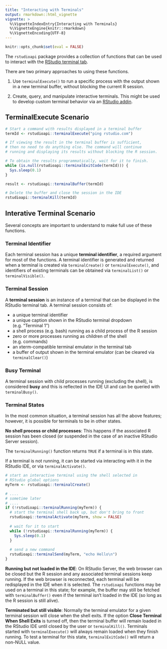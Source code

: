 ```yaml
---
title: "Interacting with Terminals"
output: rmarkdown::html_vignette
vignette: >
  %\VignetteIndexEntry{Interacting with Terminals}
  %\VignetteEngine{knitr::rmarkdown}
  %\VignetteEncoding{UTF-8}
---
```


```r
knitr::opts_chunk$set(eval = FALSE)
```
The `rstudioapi` package provides a collection of functions that can be used to interact with the [RStudio terminal tab](https://support.posit.co/hc/en-us/articles/115010737148-Using-the-RStudio-Terminal-in-the-RStudio-IDE).

There are two primary approaches to using these functions. 

1. Use `terminalExecute()` to run a specific process with the output shown in a new terminal buffer, without blocking the current R session.

2. Create, query, and manipulate interactive terminals. This might be used to develop custom terminal behavior via an [RStudio addin](https://rstudio.github.io/rstudioaddins/).

## TerminalExecute Scenario

```r
# Start a command with results displayed in a terminal buffer
termId <- rstudioapi::terminalExecute("ping rstudio.com")

# If viewing the result in the terminal buffer is sufficient,
# then no need to do anything else. The command will continue
# running and displaying its results without blocking the R session.

# To obtain the results programmatically, wait for it to finish.
while (is.null(rstudioapi::terminalExitCode(termId))) {
  Sys.sleep(0.1)
}

result <- rstudioapi::terminalBuffer(termId)

# Delete the buffer and close the session in the IDE
rstudioapi::terminalKill(termId)
```

## Interative Terminal Scenario

Several concepts are important to understand to make full use of these functions.

### Terminal Identifier

Each terminal session has a unique **terminal identifier**, a required argument for most of the functions. A terminal identifier is generated and returned when a terminal is created via `terminalCreate()` or `terminalExecute()`, and identifiers of existing terminals can be obtained via `terminalList()` or `terminalVisible()`.

### Terminal Session

A **terminal session** is an instance of a terminal that can be displayed in the RStudio terminal tab. A terminal session consists of:

* a unique terminal identifier
* a unique caption shown in the RStudio terminal dropdown (e.g. "Terminal 1")
* a shell process (e.g. bash) running as a child process of the R session
* zero or more processes running as children of the shell (e.g. commands)
* an xterm-compatible terminal emulator in the terminal tab
* a buffer of output shown in the terminal emulator (can be cleared via `terminalClear()`)

### Busy Terminal
A terminal session with child processes running (excluding the shell), is considered **busy** and this is reflected in the IDE UI and can be queried with `terminalBusy()`.

### Terminal States

In the most common situation, a terminal session has all the above features; however, it is possible for terminals to be in other states.

**No shell process or child processes**: This happens if the associated R session has been closed (or suspended in the case of an inactive RStudio Server session).

The `terminalRunning()` function returns `TRUE` if a terminal is in this state.

If a terminal is not running, it can be started via interacting with it in the RStudio IDE, or via `terminalActivate()`.

```r
# start an interactive terminal using the shell selected in 
# RStudio global options
myTerm <- rstudioapi::terminalCreate()

# ....
# sometime later
# ....
if (!rstudioapi::terminalRunning(myTerm)) {
  # start the terminal shell back up, but don't bring to front
  rstudioapi::terminalActivate(myTerm, show = FALSE)
  
  # wait for it to start
  while (!rstudioapi::terminalRunning(myTerm)) {
    Sys.sleep(0.1)
  }
 
  # send a new command 
  rstudioapi::terminalSend(myTerm, "echo Hello\n") 
}
```

**Running but not loaded in the IDE**: On RStudio Server, the web browser can be closed but the R session and any associated terminal sessions keep running. If the web browser is reconnected, each terminal will be redisplayed in the IDE when it is selected. The `rstudioapi` functions may be used on a terminal in this state; for example, the buffer may still be fetched with `terminalBuffer()` even if the terminal isn't loaded in the IDE (so long as the R session is still alive).

**Terminated but still visible**: Normally the terminal emulator for a given terminal session will close when the shell exits. If the option **Close Terminal When Shell Exits** is turned off, then the terminal buffer will remain loaded in the RStudio IDE until closed by the user or `terminalKill()`. Terminals started with `terminalExecute()` will always remain loaded when they finish running. To test a terminal for this state, `terminalExitCode()` will return a non-NULL value.
